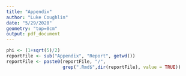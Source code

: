 ```yaml
---
title: "Appendix"
author: "Luke Coughlin"
date: "5/29/2020"
geometry: "top=0cm"
output: pdf_document
---
```


```r
phi <- (1+sqrt(5)/2)
reportFile <- sub("Appendix", "Report", getwd())
reportFile <- paste0(reportFile, "/", 
                     grep(".Rmd$",dir(reportFile), value = TRUE))
```

```r

```
